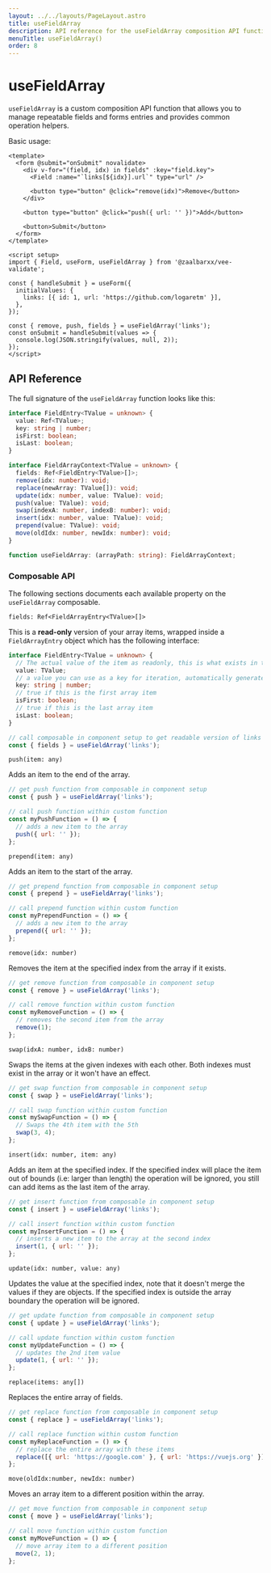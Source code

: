 ```yaml
---
layout: ../../layouts/PageLayout.astro
title: useFieldArray
description: API reference for the useFieldArray composition API function
menuTitle: useFieldArray()
order: 8
---
```



# useFieldArray <DocBadge title="v4.5" />

`useFieldArray` is a custom composition API function that allows you to manage repeatable fields and forms entries and provides common operation helpers.

Basic usage:

```vue
<template>
  <form @submit="onSubmit" novalidate>
    <div v-for="(field, idx) in fields" :key="field.key">
      <Field :name="`links[${idx}].url`" type="url" />

      <button type="button" @click="remove(idx)">Remove</button>
    </div>

    <button type="button" @click="push({ url: '' })">Add</button>

    <button>Submit</button>
  </form>
</template>

<script setup>
import { Field, useForm, useFieldArray } from '@zaalbarxx/vee-validate';

const { handleSubmit } = useForm({
  initialValues: {
    links: [{ id: 1, url: 'https://github.com/logaretm' }],
  },
});

const { remove, push, fields } = useFieldArray('links');
const onSubmit = handleSubmit(values => {
  console.log(JSON.stringify(values, null, 2));
});
</script>
```

## API Reference

The full signature of the `useFieldArray` function looks like this:

```ts
interface FieldEntry<TValue = unknown> {
  value: Ref<TValue>;
  key: string | number;
  isFirst: boolean;
  isLast: boolean;
}

interface FieldArrayContext<TValue = unknown> {
  fields: Ref<FieldEntry<TValue>[]>;
  remove(idx: number): void;
  replace(newArray: TValue[]): void;
  update(idx: number, value: TValue): void;
  push(value: TValue): void;
  swap(indexA: number, indexB: number): void;
  insert(idx: number, value: TValue): void;
  prepend(value: TValue): void;
  move(oldIdx: number, newIdx: number): void;
}

function useFieldArray: (arrayPath: string): FieldArrayContext;
```

### Composable API

The following sections documents each available property on the `useFieldArray` composable.

<CodeTitle level="4">

`fields: Ref<FieldArrayEntry<TValue>[]>`

</CodeTitle>

This is a **read-only** version of your array items, wrapped inside a `FieldArrayEntry` object which has the following interface:

```ts
interface FieldEntry<TValue = unknown> {
  // The actual value of the item as readonly, this is what exists in the form values
  value: TValue;
  // a value you can use as a key for iteration, automatically generated
  key: string | number;
  // true if this is the first array item
  isFirst: boolean;
  // true if this is the last array item
  isLast: boolean;
}
```

```js
// call composable in component setup to get readable version of links array
const { fields } = useFieldArray('links');
```

<CodeTitle level="4">

`push(item: any)`

</CodeTitle>

Adds an item to the end of the array.

```js
// get push function from composable in component setup
const { push } = useFieldArray('links');

// call push function within custom function
const myPushFunction = () => {
  // adds a new item to the array
  push({ url: '' });
};
```

<CodeTitle level="4">

`prepend(item: any)`

</CodeTitle>

Adds an item to the start of the array.

```js
// get prepend function from composable in component setup
const { prepend } = useFieldArray('links');

// call prepend function within custom function
const myPrependFunction = () => {
  // adds a new item to the array
  prepend({ url: '' });
};
```

<CodeTitle level="4">

`remove(idx: number)`

</CodeTitle>

Removes the item at the specified index from the array if it exists.

```js
// get remove function from composable in component setup
const { remove } = useFieldArray('links');

// call remove function within custom function
const myRemoveFunction = () => {
  // removes the second item from the array
  remove(1);
};
```

<CodeTitle level="4">

`swap(idxA: number, idxB: number)`

</CodeTitle>

Swaps the items at the given indexes with each other. Both indexes must exist in the array or it won't have an effect.

```js
// get swap function from composable in component setup
const { swap } = useFieldArray('links');

// call swap function within custom function
const mySwapFunction = () => {
  // Swaps the 4th item with the 5th
  swap(3, 4);
};
```

<CodeTitle level="4">

`insert(idx: number, item: any)`

</CodeTitle>

Adds an item at the specified index. If the specified index will place the item out of bounds (i.e: larger than length) the operation will be ignored, you still can add items as the last item of the array.

```js
// get insert function from composable in component setup
const { insert } = useFieldArray('links');

// call insert function within custom function
const myInsertFunction = () => {
  // inserts a new item to the array at the second index
  insert(1, { url: '' });
};
```

<CodeTitle level="4">

`update(idx: number, value: any)`

</CodeTitle>

Updates the value at the specified index, note that it doesn't merge the values if they are objects. If the specified index is outside the array boundary the operation will be ignored.

```js
// get update function from composable in component setup
const { update } = useFieldArray('links');

// call update function within custom function
const myUpdateFunction = () => {
  // updates the 2nd item value
  update(1, { url: '' });
};
```

<CodeTitle level="4">

`replace(items: any[])`

</CodeTitle>

Replaces the entire array of fields.

```js
// get replace function from composable in component setup
const { replace } = useFieldArray('links');

// call replace function within custom function
const myReplaceFunction = () => {
  // replace the entire array with these items
  replace([{ url: 'https://google.com' }, { url: 'https://vuejs.org' }]);
};
```

<CodeTitle level="4">

`move(oldIdx:number, newIdx: number)`

</CodeTitle>

Moves an array item to a different position within the array.

```js
// get move function from composable in component setup
const { move } = useFieldArray('links');

// call move function within custom function
const myMoveFunction = () => {
  // move array item to a different position
  move(2, 1);
};
```
